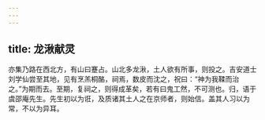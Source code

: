 ```yaml
---
---
---
```

title: 龙湫献灵
---




亦集乃路在西北方，有山曰蹇占。山北多龙湫，土人欲有所事，则投之。吉安道士刘学仙尝至其地，见有烹羔桐酪，祠焉，数皮而沈之，祝曰：“神为我鞣而治之。”为期而去。至期，复祠之，则得成革矣，若有曰鬼工然，不可测也。归，语于虞邵庵先生。先生初以为诳，及质诸其土人之在京师者，则始信。盖其人习以为常，不以为异耳。